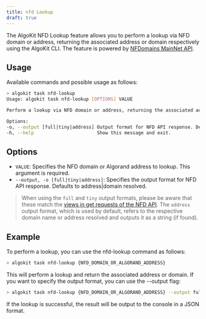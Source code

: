 ```yaml
---
title: nfd Lookup
draft: true
---
```


The AlgoKit NFD Lookup feature allows you to perform a lookup via NFD domain or address, returning the associated address or domain respectively using the AlgoKit CLI. The feature is powered by [NFDomains MainNet API](https://api-docs.nf.domains/).

## Usage

Available commands and possible usage as follows:

```bash
> algokit task nfd-lookup
Usage: algokit task nfd-lookup [OPTIONS] VALUE

Perform a lookup via NFD domain or address, returning the associated address or domain respectively.

Options:
-o, --output [full|tiny|address] Output format for NFD API response. Defaults to address|domain resolved.
-h, --help                       Show this message and exit.
```

## Options

- `VALUE`: Specifies the NFD domain or Algorand address to lookup. This argument is required.
- `--output, -o [full|tiny|address]`: Specifies the output format for NFD API response. Defaults to address|domain resolved.

> When using the `full` and `tiny` output formats, please be aware that these match the [views in get requests of the NFD API](https://api-docs.nf.domains/quick-start#views-in-get-requests). The `address` output format, which is used by default, refers to the respective domain name or address resolved and outputs it as a string (if found).

## Example

To perform a lookup, you can use the nfd-lookup command as follows:

```bash
> algokit task nfd-lookup {NFD_DOMAIN_OR_ALGORAND_ADDRESS}
```

This will perform a lookup and return the associated address or domain. If you want to specify the output format, you can use the --output flag:

```bash
> algokit task nfd-lookup {NFD_DOMAIN_OR_ALGORAND_ADDRESS} --output full
```

If the lookup is successful, the result will be output to the console in a JSON format.
